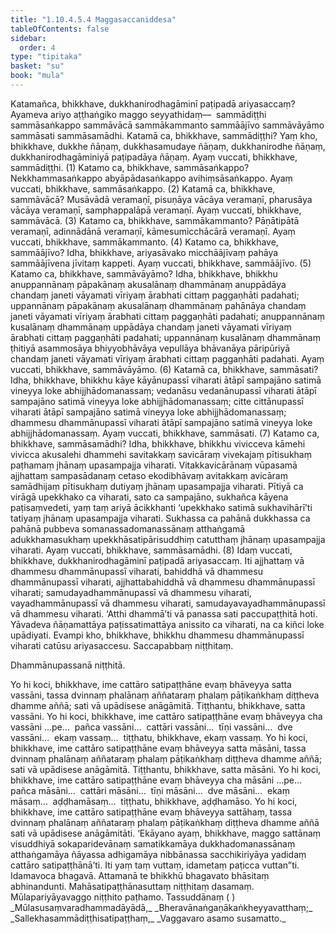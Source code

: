 ```yaml
---
title: "1.10.4.5.4 Maggasaccaniddesa"
tableOfContents: false
sidebar:
  order: 4
type: "tipitaka"
basket: "su"
book: "mula"
---
```



<DynamicBreadcrumb />

<Division number="135" book="mula" bookNo="9" page="88">

<Paragraph number="432" book="mula">
Katamañca, bhikkhave, dukkhanirodhagāminī paṭipadā ariyasaccaṃ? Ayameva ariyo aṭṭhaṅgiko maggo seyyathidaṃ—  sammādiṭṭhi sammāsaṅkappo sammāvācā sammākammanto sammāājīvo sammāvāyāmo sammāsati sammāsamādhi.
</Paragraph>

<Paragraph number="433" book="mula">
Katamā ca, bhikkhave, sammādiṭṭhi? Yaṃ kho, bhikkhave, dukkhe ñāṇaṃ, dukkhasamudaye ñāṇaṃ, dukkhanirodhe ñāṇaṃ, dukkhanirodhagāminiyā paṭipadāya ñāṇaṃ. Ayaṃ vuccati, bhikkhave, sammādiṭṭhi. (1)
</Paragraph>

<Paragraph number="434" book="mula">
Katamo ca, bhikkhave, sammāsaṅkappo? Nekkhammasaṅkappo abyāpādasaṅkappo avihiṃsāsaṅkappo. Ayaṃ vuccati, bhikkhave, sammāsaṅkappo. (2)
</Paragraph>

<Paragraph number="435" book="mula">
Katamā ca, bhikkhave, sammāvācā? Musāvādā veramaṇī, pisuṇāya vācāya veramaṇī, pharusāya vācāya veramaṇī, samphappalāpā veramaṇī. Ayaṃ vuccati, bhikkhave, sammāvācā. (3)
</Paragraph>

<Paragraph number="436" book="mula">
Katamo ca, bhikkhave, sammākammanto? Pāṇātipātā veramaṇī, adinnādānā veramaṇī, kāmesumicchācārā veramaṇī. Ayaṃ vuccati, bhikkhave, sammākammanto. (4)
</Paragraph>

<Paragraph number="437" book="mula">
Katamo ca, bhikkhave, sammāājīvo? Idha, bhikkhave, ariyasāvako micchāājīvaṃ pahāya sammāājīvena jīvitaṃ kappeti. Ayaṃ vuccati, bhikkhave, sammāājīvo. (5)
</Paragraph>

<Paragraph number="438" book="mula">
Katamo ca, bhikkhave, sammāvāyāmo? Idha, bhikkhave, bhikkhu anuppannānaṃ pāpakānaṃ akusalānaṃ dhammānaṃ anuppādāya chandaṃ janeti vāyamati vīriyaṃ ārabhati cittaṃ paggaṇhāti padahati; uppannānaṃ pāpakānaṃ akusalānaṃ dhammānaṃ pahānāya chandaṃ janeti vāyamati vīriyaṃ ārabhati cittaṃ paggaṇhāti padahati; anuppannānaṃ kusalānaṃ dhammānaṃ uppādāya chandaṃ janeti vāyamati vīriyaṃ ārabhati cittaṃ paggaṇhāti padahati; uppannānaṃ kusalānaṃ dhammānaṃ ṭhitiyā asammosāya bhiyyobhāvāya vepullāya bhāvanāya pāripūriyā chandaṃ janeti vāyamati vīriyaṃ ārabhati cittaṃ paggaṇhāti padahati. Ayaṃ vuccati, bhikkhave, sammāvāyāmo. (6)
</Paragraph>

<Paragraph number="439" book="mula">
Katamā ca, bhikkhave, sammāsati? Idha, bhikkhave, bhikkhu kāye kāyānupassī viharati ātāpī sampajāno satimā vineyya loke abhijjhādomanassaṃ; vedanāsu vedanānupassī viharati ātāpī sampajāno satimā vineyya loke abhijjhādomanassaṃ; citte cittānupassī viharati ātāpī sampajāno satimā vineyya loke abhijjhādomanassaṃ; dhammesu dhammānupassī viharati ātāpī sampajāno satimā vineyya loke abhijjhādomanassaṃ. Ayaṃ vuccati, bhikkhave, sammāsati. (7)
</Paragraph>

<Paragraph number="440" book="mula">
Katamo ca, bhikkhave, sammāsamādhi? Idha, bhikkhave, bhikkhu vivicceva kāmehi vivicca akusalehi dhammehi savitakkaṃ savicāraṃ vivekajaṃ pītisukhaṃ paṭhamaṃ jhānaṃ upasampajja viharati. Vitakkavicārānaṃ vūpasamā ajjhattaṃ sampasādanaṃ cetaso ekodibhāvaṃ avitakkaṃ avicāraṃ samādhijaṃ pītisukhaṃ dutiyaṃ jhānaṃ upasampajja viharati. Pītiyā ca virāgā upekkhako ca viharati, sato ca sampajāno, sukhañca kāyena paṭisaṃvedeti, yaṃ taṃ ariyā ācikkhanti ‘upekkhako satimā sukhavihārī’ti tatiyaṃ jhānaṃ upasampajja viharati. Sukhassa ca pahānā dukkhassa ca pahānā pubbeva somanassadomanassānaṃ atthaṅgamā adukkhamasukhaṃ upekkhāsatipārisuddhiṃ catutthaṃ jhānaṃ upasampajja viharati. Ayaṃ vuccati, bhikkhave, sammāsamādhi. (8)
</Paragraph>

<Paragraph number="441" book="mula">
Idaṃ vuccati, bhikkhave, dukkhanirodhagāminī paṭipadā ariyasaccaṃ.
</Paragraph>

</Division>
<Division number="136" book="mula" bookNo="9" page="90">

<Paragraph number="442" book="mula">
Iti ajjhattaṃ vā dhammesu dhammānupassī viharati, bahiddhā vā dhammesu dhammānupassī viharati, ajjhattabahiddhā vā dhammesu dhammānupassī viharati; samudayadhammānupassī vā dhammesu viharati, vayadhammānupassī vā dhammesu viharati, samudayavayadhammānupassī vā dhammesu viharati. ‘Atthi dhammā’ti vā panassa sati paccupaṭṭhitā hoti. Yāvadeva ñāṇamattāya paṭissatimattāya anissito ca viharati, na ca kiñci loke upādiyati. Evampi kho, bhikkhave, bhikkhu dhammesu dhammānupassī viharati catūsu ariyasaccesu.

</Paragraph>
</Division>

<Paragraph number="443" type="center" book="mula">
Saccapabbaṃ niṭṭhitaṃ.

  
Dhammānupassanā niṭṭhitā.


</Paragraph>

<Division number="137" book="mula" bookNo="9" page="90">

<Paragraph number="444" book="mula">
Yo hi koci, bhikkhave, ime cattāro satipaṭṭhāne evaṃ bhāveyya satta vassāni, tassa dvinnaṃ phalānaṃ aññataraṃ phalaṃ pāṭikaṅkhaṃ diṭṭheva dhamme aññā; sati vā upādisese anāgāmitā.
</Paragraph>

<Paragraph number="445" book="mula">
Tiṭṭhantu, bhikkhave, satta vassāni. Yo hi koci, bhikkhave, ime cattāro satipaṭṭhāne evaṃ bhāveyya cha vassāni …pe…  pañca vassāni…  cattāri vassāni…  tīṇi vassāni…  dve vassāni…  ekaṃ vassaṃ…  tiṭṭhatu, bhikkhave, ekaṃ vassaṃ. Yo hi koci, bhikkhave, ime cattāro satipaṭṭhāne evaṃ bhāveyya satta māsāni, tassa dvinnaṃ phalānaṃ aññataraṃ phalaṃ pāṭikaṅkhaṃ diṭṭheva dhamme aññā; sati vā upādisese anāgāmitā. Tiṭṭhantu, bhikkhave, satta māsāni. Yo hi koci, bhikkhave, ime cattāro satipaṭṭhāne evaṃ bhāveyya cha māsāni …pe…  pañca māsāni…  cattāri māsāni…  tīṇi māsāni…  dve māsāni…  ekaṃ māsaṃ…  aḍḍhamāsaṃ…  tiṭṭhatu, bhikkhave, aḍḍhamāso. Yo hi koci, bhikkhave, ime cattāro satipaṭṭhāne evaṃ bhāveyya sattāhaṃ, tassa dvinnaṃ phalānaṃ aññataraṃ phalaṃ pāṭikaṅkhaṃ diṭṭheva dhamme aññā sati vā upādisese anāgāmitāti.
</Paragraph>

</Division>
<Division number="138" book="mula" bookNo="9" page="91">

<Paragraph number="446" book="mula">
‘Ekāyano ayaṃ, bhikkhave, maggo sattānaṃ visuddhiyā sokaparidevānaṃ samatikkamāya dukkhadomanassānaṃ atthaṅgamāya ñāyassa adhigamāya nibbānassa sacchikiriyāya yadidaṃ cattāro satipaṭṭhānā’ti. Iti yaṃ taṃ vuttaṃ, idametaṃ paṭicca vuttan”ti.
</Paragraph>

<Paragraph number="447" book="mula">
Idamavoca bhagavā. Attamanā te bhikkhū bhagavato bhāsitaṃ abhinandunti.

</Paragraph>
</Division>

<Paragraph number="448" type="center" book="mula">
Mahāsatipaṭṭhānasuttaṃ niṭṭhitaṃ dasamaṃ.



</Paragraph>

<Paragraph number="449" type="center" book="mula">
Mūlapariyāyavaggo niṭṭhito paṭhamo.



</Paragraph>

<Paragraph number="450" type="center" book="mula">
Tassuddānaṃ ( )


</Paragraph>

<Paragraph number="451" type="verses" book="mula">
_Mūlasusaṃvaradhammadāyādā,_  
_Bheravānaṅgaṇākaṅkheyyavatthaṃ;_  
_Sallekhasammādiṭṭhisatipaṭṭhaṃ,_  
_Vaggavaro asamo susamatto._
</Paragraph>